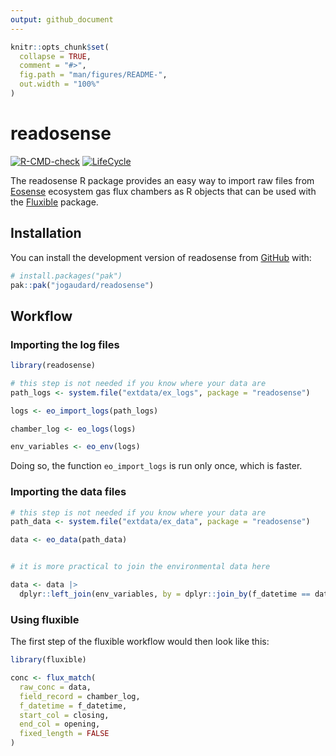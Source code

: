 ```yaml
---
output: github_document
---
```


<!-- README.md is generated from README.Rmd. Please edit that file -->

```r
knitr::opts_chunk$set(
  collapse = TRUE,
  comment = "#>",
  fig.path = "man/figures/README-",
  out.width = "100%"
)
```

# readosense

<!-- badges: start -->
[![R-CMD-check](https://github.com/jogaudard/readosense/actions/workflows/R-CMD-check.yaml/badge.svg)](https://github.com/jogaudard/readosense/actions/workflows/R-CMD-check.yaml)
[![LifeCycle](https://img.shields.io/badge/lifecycle-experimental-orange)](https://lifecycle.r-lib.org/articles/stages.html#experimental)
<!-- badges: end -->

The readosense R package provides an easy way to import raw files from [Eosense](https://eosense.com/) ecosystem gas flux chambers as R objects that can be used with the [Fluxible](https://plant-functional-trait-course.github.io/fluxible/) package.

## Installation

You can install the development version of readosense from [GitHub](https://github.com/) with:

``` r
# install.packages("pak")
pak::pak("jogaudard/readosense")
```

## Workflow

### Importing the log files
```r
library(readosense)

# this step is not needed if you know where your data are
path_logs <- system.file("extdata/ex_logs", package = "readosense")

logs <- eo_import_logs(path_logs)

chamber_log <- eo_logs(logs)

env_variables <- eo_env(logs)
```
Doing so, the function `eo_import_logs` is run only once, which is faster.

### Importing the data files

```r

# this step is not needed if you know where your data are
path_data <- system.file("extdata/ex_data", package = "readosense")

data <- eo_data(path_data)


# it is more practical to join the environmental data here

data <- data |>
  dplyr::left_join(env_variables, by = dplyr::join_by(f_datetime == datetime))

```

### Using fluxible

The first step of the fluxible workflow would then look like this:
```r
library(fluxible)

conc <- flux_match(
  raw_conc = data,
  field_record = chamber_log,
  f_datetime = f_datetime,
  start_col = closing,
  end_col = opening,
  fixed_length = FALSE
)
```

